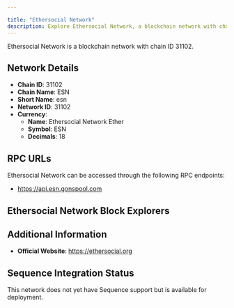 ```yaml
---

title: "Ethersocial Network"
description: Explore Ethersocial Network, a blockchain network with chain ID 31102. Learn about its native currency, Ethersocial Network Ether, and how to interact with the network.
---
```




Ethersocial Network is a blockchain network with chain ID 31102.

## Network Details

- **Chain ID**: 31102
- **Chain Name**: ESN
- **Short Name**: esn
- **Network ID**: 31102
- **Currency**: 
  - **Name**: Ethersocial Network Ether
  - **Symbol**: ESN
  - **Decimals**: 18

## RPC URLs

Ethersocial Network can be accessed through the following RPC endpoints:

- https://api.esn.gonspool.com

## Ethersocial Network Block Explorers



## Additional Information

- **Official Website**: https://ethersocial.org

## Sequence Integration Status

This network does not yet have Sequence support but is available for deployment.
